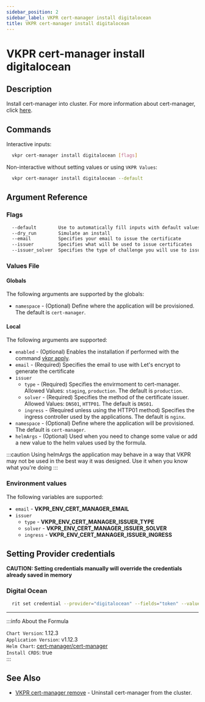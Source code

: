 ```yaml
---
sidebar_position: 2
sidebar_label: VKPR cert-manager install digitalocean
title: VKPR cert-manager install digitalocean
---
```


# VKPR cert-manager install digitalocean

## Description

Install cert-manager into cluster. For more information about cert-manager, click [here](https://github.com/kubernetes-sigs/cert-manager).

## Commands

Interactive inputs:

```bash
  vkpr cert-manager install digitalocean [flags]
```

Non-interactive without setting values or using `VKPR Values`:

```bash
  vkpr cert-manager install digitalocean --default
```

## Argument Reference

### Flags

```sh
  --default        Use to automatically fill inputs with default values
  --dry_run        Simulate an install
  --email          Specifies your email to issue the certificate
  --issuer         Specifies what will be used to issue certificates
  --issuer_solver  Specifies the type of challenge you will use to issue the certificate
```

### Values File

#### Globals

The following arguments are supported by the globals:

- `namespace` - (Optional) Define where the application will be provisioned. The default is `cert-manager`.

#### Local

The following arguments are supported:

- `enabled` - (Optional) Enables the installation if performed with the command [vkpr apply](/docs/commands/apply).
- `email` - (Required) Specifies the email to use with Let's encrypt to generate the certificate
- `issuer`
  - `type` - (Required) Specifies the envirmoment to cert-manager. Allowed Values: `staging`, `production`. The default is `production`.
  - `solver` - (Required) Specifies the method of the certificate issuer. Allowed Values: `DNS01`, `HTTP01`. The default is `DNS01`.
  - `ingress` - (Required unless using the HTTP01 method) Specifies the ingress controller used by the applications. The default is `nginx`.
- `namespace` - (Optional) Define where the application will be provisioned. The default is `cert-manager`.
- `helmArgs` - (Optional) Used when you need to change some value or add a new value to the helm values used by the formula.

:::caution
Using helmArgs the application may behave in a way that VKPR may not be used in the best way it was designed.
Use it when you know what you're doing
:::

### Environment values

The following variables are supported:

- `email` - **VKPR_ENV_CERT_MANAGER_EMAIL**
- `issuer`
  - `type` - **VKPR_ENV_CERT_MANAGER_ISSUER_TYPE**
  - `solver` - **VKPR_ENV_CERT_MANAGER_ISSUER_SOLVER**
  - `ingress` - **VKPR_ENV_CERT_MANAGER_ISSUER_INGRESS**

## Setting Provider credentials

**CAUTION: Setting credentials manually will override the credentials already saved in memory**

### Digital Ocean

```bash
  rit set credential --provider="digitalocean" --fields="token" --values="your-api-token"
```

---

:::info About the Formula

`Chart Version`: 1.12.3  <br/>
`Application Version`: v1.12.3 <br/>
`Helm Chart`: [cert-manager/cert-manager](https://artifacthub.io/packages/helm/cert-manager/cert-manager) <br/>
`Install CRDS`: true <br/>
:::

## See Also

- [VKPR cert-manager remove](/docs/commands/cert-manager/remove) - Uninstall cert-manager from the cluster.

